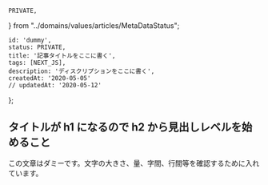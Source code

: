     PRIVATE,
} from "../domains/values/articles/MetaDataStatus";

    id: 'dummy',
    status: PRIVATE,
    title: '記事タイトルをここに書く',
    tags: [NEXT_JS],
    description: 'ディスクリプションをここに書く',
    createdAt: '2020-05-05'
    // updatedAt: '2020-05-12'
};

## タイトルが h1 になるので h2 から見出しレベルを始めること
この文章はダミーです。文字の大きさ、量、字間、行間等を確認するために入れています。
